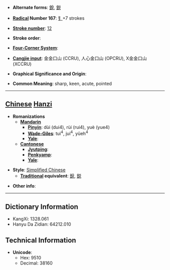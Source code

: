 * '''Alternate forms''': [[銳]], [[鋭]]

* '''[[Wiktionary:Chinese radical index| Radical]] Number 167''': [[Wiktionary:Chinese radical index 钅|钅]]+7 strokes

* '''[[Wiktionary:Chinese total strokes index|Stroke number]]''': [[Wiktionary:Chinese total strokes index 12|12]]

* '''Stroke order''': 

* '''[[Wiktionary:Chinese four corner index|Four-Corner System]]''': 

* '''[[Wiktionary:Chinese Cangjie index|Cangjie input]]''': 金金口山 (CCRU), 人心金口山 (OPCRU), X金金口山 (XCCRU)

* '''Graphical Significance and Origin''': 

* '''Common Meaning''': sharp, keen, acute, pointed

----

== [[Chinese]] [[Hanzi]] ==

* '''Romanizations'''
** '''[[Mandarin]]'''
*** '''[[Pinyin]]''': dùi (dui4), rùi (rui4), yuè (yue4)
*** '''[[Wade-Giles]]''': tui<sup>4</sup>, jui<sup>4</sup>, yüeh<sup>4</sup>
*** '''[[Yale]]''': 
** '''[[Cantonese]]'''
*** '''[[Jyutping]]''':
*** '''[[Penkyamp]]''': 
*** '''[[Yale]]''': 

* '''Style''': [[Simplified Chinese]] 
** '''[[Traditional Chinese|Traditional]] equivalent''': [[銳]], [[鋭]]

* '''Other info''': 

----

== Dictionary Information ==

* KangXi: 1328.061
* Hanyu Da Zidian: 64212.010

== Technical Information ==

* '''Unicode''':
** Hex: 9510
** Decimal: 38160
